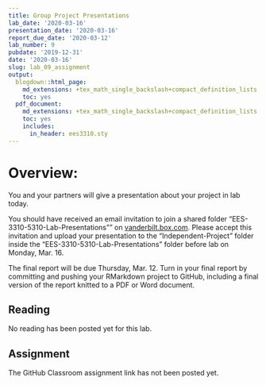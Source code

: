 ```yaml
---
title: Group Project Presentations
lab_date: '2020-03-16'
presentation_date: '2020-03-16'
report_due_date: '2020-03-12'
lab_number: 9
pubdate: '2019-12-31'
date: '2020-03-16'
slug: lab_09_assignment
output:
  blogdown::html_page:
    md_extensions: +tex_math_single_backslash+compact_definition_lists
    toc: yes
  pdf_document:
    md_extensions: +tex_math_single_backslash+compact_definition_lists
    toc: yes
    includes:
      in_header: ees3310.sty
---
```

# Overview:

You and your partners will give a presentation about your project in lab
today. 

You should have received an email invitation to join a shared folder 
"EES-3310-5310-Lab-Presentations"" on 
[vanderbilt.box.com](https://vanderbilt.box.com). 
Please accept this invitation and upload your presentation to the 
"Independent-Project" folder inside the "EES-3310-5310-Lab-Presentations"
folder before lab on Monday, Mar. 16.

The final report will be due Thursday, Mar. 12. Turn in your final report
by committing and pushing your RMarkdown project to GitHub, including a final 
version of the report knitted to a PDF or Word document.

## Reading

No reading has been posted yet for this lab.

## Assignment

The GitHub Classroom assignment link has not been posted yet.
